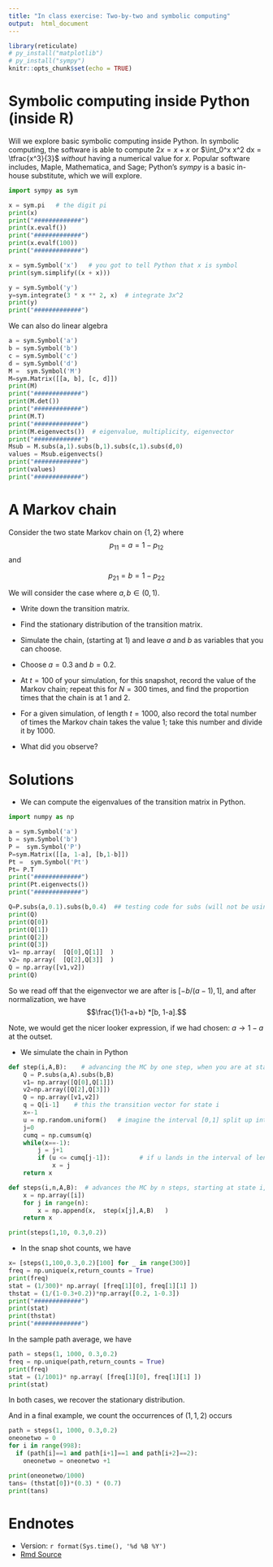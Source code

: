 ```yaml
---
title: "In class exercise: Two-by-two and symbolic computing"
output:  html_document
---
```



```r
library(reticulate)
# py_install("matplotlib")
# py_install("sympy")
knitr::opts_chunk$set(echo = TRUE)
```


# Symbolic computing inside Python  (inside R)

Will we explore basic symbolic computing inside Python.  In symbolic computing, the software is able to compute $2x = x+x$  or $\int_0^x x^2 dx = \tfrac{x^3}{3}$ *without* having a numerical value for $x$.  Popular software includes, Maple, Mathematica, and Sage; Python's *sympy* is a basic in-house substitute, which we will explore.


```python
import sympy as sym

x = sym.pi   # the digit pi
print(x)
print("#############")
print(x.evalf())
print("#############")
print(x.evalf(100))
print("#############")

x = sym.Symbol('x')   # you got to tell Python that x is symbol
print(sym.simplify((x + x)))

y = sym.Symbol('y')
y=sym.integrate(3 * x ** 2, x)  # integrate 3x^2
print(y)
print("#############")
```

We can also do linear algebra

```python
a = sym.Symbol('a')
b = sym.Symbol('b')
c = sym.Symbol('c')
d = sym.Symbol('d')
M =  sym.Symbol('M')
M=sym.Matrix([[a, b], [c, d]])
print(M)
print("#############")
print(M.det())
print("#############")
print(M.T)
print("#############")
print(M.eigenvects())  # eigenvalue, multiplicity, eigenvector
print("#############")
Msub = M.subs(a,1).subs(b,1).subs(c,1).subs(d,0)
values = Msub.eigenvects()
print("#############")
print(values)
print("#############")


```





# A Markov chain

Consider the two state Markov chain on $\{1,2\}$ where 
$$p_{11} = a = 1-p_{12}$$ 
and

$$p_{21} = b=1- p_{22}$$

We will consider the case where $a,b \in (0,1)$.

* Write down the transition matrix.

* Find the stationary distribution of the transition matrix.

*  Simulate the chain, (starting at $1$) and leave $a$ and $b$ as variables that you can choose.

* Choose $a=0.3$ and $b=0.2$.

*  At $t=100$ of your simulation, for this snapshot,  record the value of the Markov chain; repeat this for $N=300$ times, and find the proportion times that the chain is at $1$ and $2$.


*  For a given simulation, of length $t=1000$, also record the total number of times the Markov chain takes the value $1$; take this number and divide it by $1000$.  

* What did you observe?


# Solutions


* We can compute the eigenvalues of the transition matrix in Python. 


```python
import numpy as np

a = sym.Symbol('a')
b = sym.Symbol('b')
P =  sym.Symbol('P')
P=sym.Matrix([[a, 1-a], [b,1-b]])
Pt =  sym.Symbol('Pt')
Pt= P.T
print("#############")
print(Pt.eigenvects())
print("#############")

Q=P.subs(a,0.1).subs(b,0.4)  ## testing code for subs (will not be using these values)
print(Q)
print(Q[0])
print(Q[1])
print(Q[2])
print(Q[3])
v1= np.array(  [Q[0],Q[1]]  )
v2= np.array(  [Q[2],Q[3]]  )  
Q = np.array([v1,v2])
print(Q)

```

So we read off that the eigenvector we are after is $[-b/(a-1), 1]$, and after normalization, we have 
$$\frac{1}{1-a+b} *[b, 1-a].$$

Note, we would get the nicer looker expression, if we had chosen: $a \to 1-a$ at the outset.

*  We simulate the chain in Python 

```python

def step(i,A,B):    # advancing the MC by one step, when you are at state i, with values for a and b
    Q = P.subs(a,A).subs(b,B)
    v1= np.array([Q[0],Q[1]])
    v2=np.array([Q[2],Q[3]])
    Q = np.array([v1,v2])
    q = Q[i-1]    # this the transition vector for state i
    x=-1
    u = np.random.uniform()   # imagine the interval [0,1] split up into smaller intervals with probabilities q_j summing to 1
    j=0
    cumq = np.cumsum(q)
    while(x==-1):            
        j = j+1
        if (u <= cumq[j-1]):        # if u lands in the interval of length q_j, then we jump to state j
            x = j
    return x

def steps(i,n,A,B):  # advances the MC by n steps, starting at state i, (with values A and B) keeping a complete history
    x = np.array([i])
    for j in range(n):
        x = np.append(x,  step(x[j],A,B)   )
    return x

print(steps(1,10, 0.3,0.2))
```


* In the snap shot counts, we have

```python
x= [steps(1,100,0.3,0.2)[100] for _ in range(300)]
freq = np.unique(x,return_counts = True)
print(freq)
stat = (1/300)* np.array( [freq[1][0], freq[1][1] ])
thstat = (1/(1-0.3+0.2))*np.array([0.2, 1-0.3])
print("#############")
print(stat)
print(thstat)
print("#############")
```

In the sample path average, we have

```python

path = steps(1, 1000, 0.3,0.2)
freq = np.unique(path,return_counts = True)
print(freq)
stat = (1/1001)* np.array( [freq[1][0], freq[1][1] ])
print(stat)
```

In both cases, we recover the stationary distribution.  

And in a final example, we count the occurrences of  $(1,1,2)$ occurs

```python

path = steps(1, 1000, 0.3,0.2)
oneonetwo = 0
for i in range(998):
  if (path[i]==1 and path[i+1]==1 and path[i+2]==2):
    oneonetwo = oneonetwo +1

print(oneonetwo/1000)
tans= (thstat[0])*(0.3) * (0.7)
print(tans)
```

#  Endnotes

* Version: `r format(Sys.time(), '%d %B %Y')`
* [Rmd Source](https://tsoo-math.github.io/ucl4/week9-2023-inclass-sols.Rmd)
<br>
<br>
<br>
